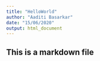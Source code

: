 ---
title: "HelloWorld"
author: "Aaditi Basarkar"
date: "15/06/2020"
output: html_document
---

## This is a markdown file

